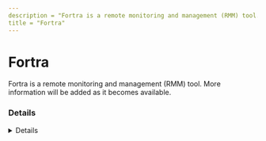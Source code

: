 ```yaml
---
description = "Fortra is a remote monitoring and management (RMM) tool. More information will be added as it becomes available."
title = "Fortra"
---
```




# Fortra

Fortra is a remote monitoring and management (RMM) tool. More information will be added as it becomes available.

### Details
<Details author={""}
         category={""}
         created={""}
         website={""}
         lastModified={"2-7-2024"}
         privileges={""}
         free={ false }
         verification={ false }
/>






### Forensic Artifacts




#### Network Artifacts
<EuiSpacer size="xl"/>
<NetworkArtifactsTable data={ [{"Description": "Known remote domains", "Domains": ["fortra.com"], "Ports": []}] }/>




### Detections
- Detects potential network activity of Fortra RMM tool
  - [Sigma Rule](https://github.com/magicsword-io/LOLRMM/blob/main/detections/sigma/fortra_network_sigma.yml)

### References
- [https://www.fortra.com - No free/cloud RMM softwars listed](https://www.fortra.com - No free/cloud RMM softwars listed)

